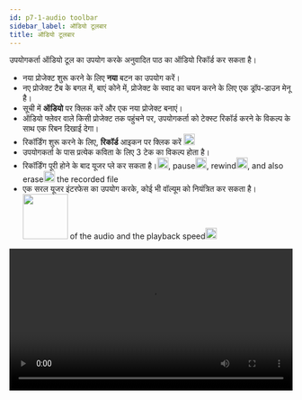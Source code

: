```yaml
---
id: p7-1-audio toolbar
sidebar_label: ऑडियो टूलबार
title: ऑडियो टूलबार
---
```



उपयोगकर्ता ऑडियो टूल का उपयोग करके अनुवादित पाठ का ऑडियो रिकॉर्ड कर सकता है।

- नया प्रोजेक्ट शुरू करने के लिए **नया** बटन का उपयोग करें।
- नए प्रोजेक्ट टैब के बगल में, बाएं कोने में, प्रोजेक्ट के स्वाद का चयन करने के लिए एक ड्रॉप-डाउन मेनू है।
- सूची में **ऑडियो** पर क्लिक करें और एक नया प्रोजेक्ट बनाएं।
- ऑडियो फ्लेवर वाले किसी प्रोजेक्ट तक पहुंचने पर, उपयोगकर्ता को टेक्स्ट रिकॉर्ड करने के विकल्प के साथ एक रिबन दिखाई देगा।
- रिकॉर्डिंग शुरू करने के लिए, **रिकॉर्ड** आइकन पर क्लिक करें <img src="/assets/record.png" width="20px" alt=""/>
- उपयोगकर्ता के पास प्रत्येक कविता के लिए 3 टेक का विकल्प होता है।
- रिकॉर्डिंग पूरी होने के बाद यूजर प्ले कर सकता है।<img src="/assets/play.png" width="20px" alt=""/>, pause<img src="/assets/pause.png" width="20px" alt=""/>, rewind<img src="/assets/rewind.png" width="20px" alt=""/>, and also erase<img src="/assets/delete.png" width="20px" alt=""/> the recorded file
- एक सरल यूजर इंटरफेस का उपयोग करके, कोई भी वॉल्यूम को नियंत्रित कर सकता है।<img src="/assets/volume.png" width="80px" alt=""/> of the audio and the playback speed<img src="/assets/speed.png" width="20px" alt=""/>

<video controls src="/assets/Audio.mov" width="100%" type="video/mov"/>


**रिकॉर्डिंग टूलबार**

<img src="/assets/Audio.png"  width="1000px" alt="audio"/>

**ऑडियो** मोड में रिकॉर्डिंग शुरू करने के लिए, उपयोगकर्ता को रिकॉर्डिंग में मदद करने के लिए टूल के साथ एक काला रिबन दिखाई देगा।

- उपयोगकर्ता अलग-अलग **गति** सेटिंग्स के साथ प्लेबैक गति को नियंत्रित कर सकता है।
- नई ऑडियो रिकॉर्डिंग **रिकॉर्ड** पर क्लिक करके शुरू की जाती हैं।
- रिकॉर्ड बटन पर क्लिक करने के बाद यह पॉज बटन में बदल जाएगा, इससे यूजर रिकॉर्डिंग के दौरान पॉज कर सकेगा।
- **स्टॉप** बटन रिकॉर्डिंग को पूरी तरह से बंद कर देगा।
- एक **रिवाइंड** बटन उपयोगकर्ता को ऑडियो प्लेबैक में पीछे जाने और रिकॉर्डिंग की समीक्षा करने में सक्षम बनाता है।
- **चलाएँ/रोकें** बटन उपयोगकर्ता को प्लेबैक के दौरान ऑडियो शुरू या बंद करने की अनुमति देते हैं।
- **डिलीट** बटन उपयोगकर्ता को अपनी रिकॉर्डिंग से ऑडियो के चयनित ट्रैक/पद्य को हटाने में सक्षम बनाता है।
- **वॉल्यूम** नियंत्रण बटन प्लेबैक ऑडियो के वॉल्यूम स्तर को समायोजित करता है।
- यह उपयोगकर्ता को **+** या **-** बटन पर क्लिक करके ध्वनि को बढ़ाने या घटाने की अनुमति देता है।
- उपयोगकर्ता के पास प्रत्येक कविता के लिए 3 टेक **ए बी सी** का विकल्प होता है, डबल-क्लिक करके उपयोगकर्ता आगे के उपयोग के लिए सर्वश्रेष्ठ टेक का चयन कर सकता है।
- सेटिंग्स सुविधा उपयोगकर्ता को उनकी प्राथमिकताओं के अनुसार माइक्रोफ़ोन/हेडफ़ोन की पसंद को अनुकूलित करने में सक्षम बनाती है।

**किसी वचन का ऑडियो कैसे डिलीट करें?**

- उस कविता पर जाएं जिसे हटाना है।
- **टेक** पर क्लिक करें जिसे हटाना है।
- **डिलीट** आइकन पर क्लिक करें।

**ऑडियो फ़ाइल को कैसे निर्यात करें?**

- परियोजनाओं की सूची तक पहुंचें।
- उस प्रोजेक्ट पर जाएं जिसे आप निर्यात करना चाहते हैं, फिर प्रोजेक्ट विवरण और तीन बिंदुओं वाला ड्रॉपडाउन मेनू देखने के लिए नीचे की ओर इशारा करते हुए तीर पर क्लिक करें।
- विकल्पों के साथ ड्रॉपडाउन मेनू देखने के लिए **तीन बिंदु** पर क्लिक करें।
  - संपादित करें
  - निर्यात करें
  - संग्रहीत करें
- मेनू से **निर्यात** चुनें
- एक डायलॉग बॉक्स प्रकट होता है. उपयोगकर्ता सामग्री को छंद (डिफ़ॉल्ट), पाठ के साथ (यदि उपलब्ध हो), अध्याय-वार या पूर्ण प्रोजेक्ट के रूप में निर्यात करना चुन सकता है।
- **पथ** निर्दिष्ट करें जहां फ़ाइल को निर्यात करने की आवश्यकता है।
- विकल्प चुनने के बाद **एक्सपोर्ट** पर क्लिक करें।

<video controls src="/assets/export_audio.mov" width="100%" type="video/mov"/>